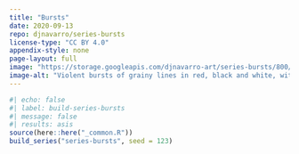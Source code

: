 ```yaml
---
title: "Bursts"
date: 2020-09-13
repo: djnavarro/series-bursts
license-type: "CC BY 4.0"
appendix-style: none
page-layout: full
image: "https://storage.googleapis.com/djnavarro-art/series-bursts/800/ff_13_9-3-34.png"
image-alt: "Violent bursts of grainy lines in red, black and white, with hints of a square frame"
---
```

   
::: {.grid}
  
```r
#| echo: false
#| label: build-series-bursts
#| message: false
#| results: asis
source(here::here("_common.R"))
build_series("series-bursts", seed = 123)
```
   
:::
   
